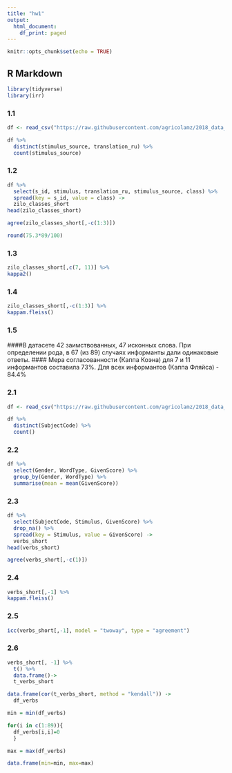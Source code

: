 ---
title: "hw1"
output: 
  html_document:
    df_print: paged
---

```{r setup, include=FALSE}
knitr::opts_chunk$set(echo = TRUE)
```

## R Markdown
```{r, include=FALSE}
library(tidyverse)
library(irr)
```
### 1.1
```{r}
df <- read_csv("https://raw.githubusercontent.com/agricolamz/2018_data_analysis_for_linguists/master/data/students/maria-terekhina/hw1_agreement/hw1_1_zilo_class.csv")

df %>% 
  distinct(stimulus_source, translation_ru) %>% 
  count(stimulus_source)
```
### 1.2
```{r}
df %>% 
  select(s_id, stimulus, translation_ru, stimulus_source, class) %>% 
  spread(key = s_id, value = class) ->
  zilo_classes_short
head(zilo_classes_short)
```
```{r}
agree(zilo_classes_short[,-c(1:3)])
```
```{r}
round(75.3*89/100)
```
### 1.3
```{r}
zilo_classes_short[,c(7, 11)] %>% 
kappa2()
```

### 1.4
```{r}
zilo_classes_short[,-c(1:3)] %>% 
kappam.fleiss()
```

### 1.5
####В датасете 42 заимствованных, 47 исконных слова. При определении рода, в 67 (из 89) случаях информанты дали одинаковые ответы. 
#### Мера согласованности (Каппа Коэна) для 7 и 11 информантов составила 73%. Для всех информантов (Каппа Фляйса) - 84.4%

### 2.1
```{r}
df <- read_csv("https://raw.githubusercontent.com/agricolamz/2018_data_analysis_for_linguists/master/data/students/maria-terekhina/hw1_agreement/hw1_2_verbs.csv")

df %>% 
  distinct(SubjectCode) %>% 
  count()
```
### 2.2
```{r}
df %>% 
  select(Gender, WordType, GivenScore) %>% 
  group_by(Gender, WordType) %>% 
  summarise(mean = mean(GivenScore))
```
### 2.3
```{r}
df %>% 
  select(SubjectCode, Stimulus, GivenScore) %>% 
  drop_na() %>%
  spread(key = Stimulus, value = GivenScore) ->
  verbs_short
head(verbs_short)
```
```{r}
agree(verbs_short[,-c(1)])
```
### 2.4
```{r}
verbs_short[,-1] %>% 
kappam.fleiss()
```

### 2.5
```{r}
icc(verbs_short[,-1], model = "twoway", type = "agreement")
```
### 2.6
```{r}
verbs_short[, -1] %>% 
  t() %>% 
  data.frame()-> 
  t_verbs_short
```

```{r}
data.frame(cor(t_verbs_short, method = "kendall")) ->
  df_verbs

min = min(df_verbs)

for(i in c(1:89)){
  df_verbs[i,i]=0
  }

max = max(df_verbs)

data.frame(min=min, max=max)
```